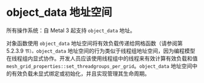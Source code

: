 # object_data 地址空间

<ToBePolishedAfterTranslation />

<OriginalPDF title="4.7 object_data Address Space" />

所有操作系统：自 Metal 3 起支持 `object_data` 地址。

对象函数使用 `object_data` 地址空间将有效负载传递给网格函数（请参阅第 5.2.3.9 `节）。object_data` 地址空间的行为类似于线程组地址空间，因为编程模型在线程组内显式协作。开发人员应该使用线程组中的线程来有效计算有效负载和值 `mesh_grid_properties::set_threadgroups_per_grid`。`object_data` 地址空间中的有效负载未显式绑定或初始化，并且实现管理其生命周期。
